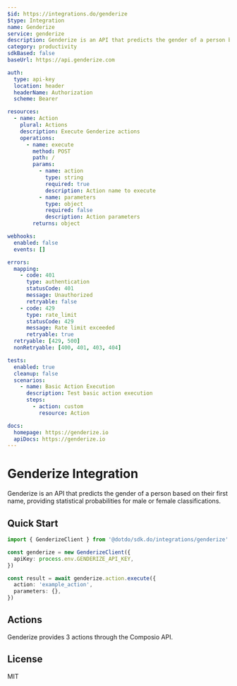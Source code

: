 ```yaml
---
$id: https://integrations.do/genderize
$type: Integration
name: Genderize
service: genderize
description: Genderize is an API that predicts the gender of a person based on their first name, providing statistical probabilities for male or female classifications.
category: productivity
sdkBased: false
baseUrl: https://api.genderize.com

auth:
  type: api-key
  location: header
  headerName: Authorization
  scheme: Bearer

resources:
  - name: Action
    plural: Actions
    description: Execute Genderize actions
    operations:
      - name: execute
        method: POST
        path: /
        params:
          - name: action
            type: string
            required: true
            description: Action name to execute
          - name: parameters
            type: object
            required: false
            description: Action parameters
        returns: object

webhooks:
  enabled: false
  events: []

errors:
  mapping:
    - code: 401
      type: authentication
      statusCode: 401
      message: Unauthorized
      retryable: false
    - code: 429
      type: rate_limit
      statusCode: 429
      message: Rate limit exceeded
      retryable: true
  retryable: [429, 500]
  nonRetryable: [400, 401, 403, 404]

tests:
  enabled: true
  cleanup: false
  scenarios:
    - name: Basic Action Execution
      description: Test basic action execution
      steps:
        - action: custom
          resource: Action

docs:
  homepage: https://genderize.io
  apiDocs: https://genderize.io
---
```


# Genderize Integration

Genderize is an API that predicts the gender of a person based on their first name, providing statistical probabilities for male or female classifications.

## Quick Start

```typescript
import { GenderizeClient } from '@dotdo/sdk.do/integrations/genderize'

const genderize = new GenderizeClient({
  apiKey: process.env.GENDERIZE_API_KEY,
})

const result = await genderize.action.execute({
  action: 'example_action',
  parameters: {},
})
```

## Actions

Genderize provides 3 actions through the Composio API.

## License

MIT
